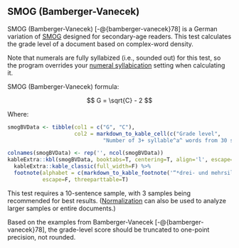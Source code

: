 ## SMOG (Bamberger-Vanecek)\index{SMOG!variations!Bamberger-Vanecek (German)} {#sec-smog-bamberger-vanecek}

SMOG (Bamberger-Vanecek) [-@{bamberger-vanecek}78] is a German variation of [SMOG](#sec-smog-test) designed for secondary-age readers.
This test calculates the grade level of a document based on complex-word density.

Note that numerals\index{numerals!SMOG (Bamberger-Vanecek)} are fully syllabized (i.e., sounded out) for this test[, so the program overrides your [numeral syllabication](#sec-numsyllable) setting when calculating it]{.content-hidden when-profile="reference"}.

SMOG (Bamberger-Vanecek) formula:

$$
G = \sqrt{C} - 2
$$

Where:

```r
smogBVData <- tibble(col1 = c("G", "C"),
                     col2 = markdown_to_kable_cell(c("Grade level",
                              "Number of 3+ syllable^a^ words from 30 sentences")))

colnames(smogBVData) <- rep('', ncol(smogBVData))
kableExtra::kbl(smogBVData, booktabs=T, centering=T, align='l', escape=F) %>%
  kableExtra::kable_classic(full_width=F) %>%
  footnote(alphabet = c(markdown_to_kable_footnote('“*drei- und mehrsilbigen*”')),
           escape=F, threeparttable=T)
```

This test requires a 10-sentence sample, with 3 samples being recommended for best results. ([Normalization](#sec-glossary) can also be used to analyze larger samples or entire documents.)

::: {.notesection data-latex=""}
Based on the examples from Bamberger-Vanecek [-@{bamberger-vanecek}78], the grade-level score should be truncated to one-point precision, not rounded.
:::

\newpage